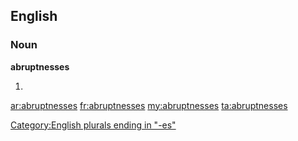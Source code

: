 ==English==

===Noun===
'''abruptnesses'''

# {{plural of|[[abruptness]]}}

[[Category:English plurals ending in "-es"]]

[[ar:abruptnesses]]
[[fr:abruptnesses]]
[[my:abruptnesses]]
[[ta:abruptnesses]]